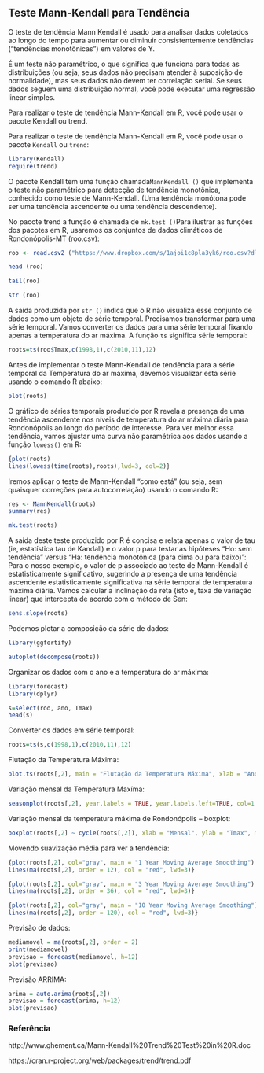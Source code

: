 ## Teste Mann-Kendall para Tendência

O teste de tendência Mann Kendall é usado para analisar dados coletados ao longo do tempo para aumentar ou diminuir consistentemente tendências (“tendências monotônicas”) em valores de Y.

É um teste não paramétrico, o que significa que funciona para todas as distribuições (ou seja, seus dados não precisam atender à suposição de normalidade), mas seus dados não devem ter correlação serial. Se seus dados seguem uma distribuição normal, você pode executar uma regressão linear simples.

Para realizar o teste de tendência Mann-Kendall em R, você pode usar o pacote Kendall ou trend.

Para realizar o teste de tendência Mann-Kendall em R, você pode usar o pacote `Kendall` ou `trend`:
```r
library(Kendall)
require(trend)

```

O pacote Kendall tem uma função chamada` MannKendall ()` que implementa o teste não paramétrico para detecção de tendência monotônica, conhecido como teste de Mann-Kendall. (Uma tendência monótona pode ser uma tendência ascendente ou uma tendência descendente). 

No pacote trend a função é chamada de `mk.test ()`Para ilustrar as funções dos pacotes em R, usaremos os conjuntos de dados climáticos de Rondonópolis-MT (roo.csv):
```r
roo <- read.csv2 ("https://www.dropbox.com/s/1ajoi1c8pla3yk6/roo.csv?dl=1")

head (roo)

tail(roo)

str (roo)
```

A saída produzida por `str ()` indica que o R não visualiza esse conjunto de dados como um objeto de série temporal. Precisamos transformar para uma série temporal.
Vamos converter os dados para uma série temporal fixando apenas a temperatura do ar máxima. A função `ts` significa série temporal:
```r
roots=ts(roo$Tmax,c(1998,1),c(2010,11),12)
```

Antes de implementar o teste Mann-Kendall de tendência para a série temporal da Temperatura do ar máxima, devemos visualizar esta série usando o comando R abaixo:
```r
plot(roots)
```

O gráfico de séries temporais produzido por R revela a presença de uma tendência ascendente nos níveis de temperatura do ar máxima diária para Rondonópolis ao longo do período de interesse. Para ver melhor essa tendência, vamos ajustar uma curva não paramétrica aos dados usando a função `lowess()` em R:
```r
{plot(roots)
lines(lowess(time(roots),roots),lwd=3, col=2)}

```

Iremos aplicar o teste de Mann-Kendall “como está” (ou seja, sem quaisquer correções para autocorrelação) usando o comando R:
```r
res <- MannKendall(roots)
summary(res)
```

```r
mk.test(roots)
```

A saída deste teste produzido por R é concisa e relata apenas o valor de tau (ie, estatística tau de Kandall) e o valor p para testar as hipóteses
“Ho: sem tendência” versus “Ha: tendência monotônica (para cima ou para baixo)”:
Para o nosso exemplo, o valor de p associado ao teste de Mann-Kendall é estatisticamente significativo, sugerindo a presença de uma tendência ascendente estatisticamente significativa na série temporal de temperatura máxima diária.
Vamos calcular a inclinação da reta (isto é, taxa de variação linear) que intercepta de acordo com o método de Sen:
```r
sens.slope(roots)
```

Podemos plotar a composição da série de dados:
```r
library(ggfortify)
```

```r
autoplot(decompose(roots))
```

Organizar os dados com o ano e a temperatura do ar máxima:
```r
library(forecast)
library(dplyr)
```

```r
s=select(roo, ano, Tmax)
head(s)
```

Converter os dados em série temporal:
```r
roots=ts(s,c(1998,1),c(2010,11),12)
```

Flutação da Temperatura Máxima:
```r
plot.ts(roots[,2], main = "Flutação da Temperatura Máxima", xlab = "Ano", ylab = "Tmax")
```

Variação mensal da Temperatura Maxíma:
```r
seasonplot(roots[,2], year.labels = TRUE, year.labels.left=TRUE, col=1:40, pch=19, main = "Variação mensal da Temperatura Maxíma", xlab = "Mês", ylab = "Tmax")
```


Variação mensal da temperatura máxima de Rondonópolis – boxplot:
```r
boxplot(roots[,2] ~ cycle(roots[,2]), xlab = "Mensal", ylab = "Tmax", main = "Variação mensal da temperatura máxima de Rondonópolis")
```

Movendo suavização média para ver a tendência:
```r
{plot(roots[,2], col="gray", main = "1 Year Moving Average Smoothing")
lines(ma(roots[,2], order = 12), col = "red", lwd=3)}
```

```r
{plot(roots[,2], col="gray", main = "3 Year Moving Average Smoothing")
lines(ma(roots[,2], order = 36), col = "red", lwd=3)}
```

```r
{plot(roots[,2], col="gray", main = "10 Year Moving Average Smoothing")
lines(ma(roots[,2], order = 120), col = "red", lwd=3)}

```

Previsão de dados:
```r
mediamovel = ma(roots[,2], order = 2)
print(mediamovel)
previsao = forecast(mediamovel, h=12)
plot(previsao)
```

Previsão ARRIMA:
```r
arima = auto.arima(roots[,2])
previsao = forecast(arima, h=12)
plot(previsao)

```


### Referência 

http://www.ghement.ca/Mann-Kendall%20Trend%20Test%20in%20R.doc

https://cran.r-project.org/web/packages/trend/trend.pdf

